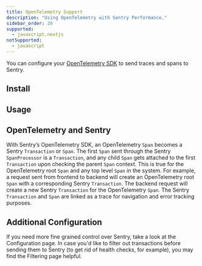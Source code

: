```yaml
---
title: OpenTelemetry Support
description: "Using OpenTelemetry with Sentry Performance."
sidebar_order: 20
supported:
  - javascript.nextjs
notSupported:
  - javascript
---
```


You can configure your [OpenTelemetry SDK](https://opentelemetry.io/) to send traces and spans to Sentry.

## Install

<PlatformContent includePath="performance/opentelemetry-install" />

## Usage

<PlatformContent includePath="performance/opentelemetry-setup" />

## OpenTelemetry and Sentry

With Sentry’s OpenTelemetry SDK, an OpenTelemetry `Span` becomes a Sentry `Transaction` or `Span`. The first `Span` sent through the Sentry `SpanProcessor` is a `Transaction`, and any child `Span` gets attached to the first `Transaction` upon checking the parent `Span` context. This is true for the OpenTelemetry root `Span` and any top level `Span` in the system. For example, a request sent from frontend to backend will create an OpenTelemetry root `Span` with a corresponding Sentry `Transaction`. The backend request will create a new Sentry `Transaction` for the OpenTelemetry `Span`. The Sentry `Transaction` and `Span` are linked as a trace for navigation and error tracking purposes.

## Additional Configuration

If you need more fine grained control over Sentry, take a look at the <PlatformLink to="/configuration/">Configuration page</PlatformLink>. In case you'd like to filter out transactions before sending them to Sentry (to get rid of health checks, for example), you may find the <PlatformLink to="/configuration/filtering/#filtering-transaction-events">Filtering page</PlatformLink> helpful.

